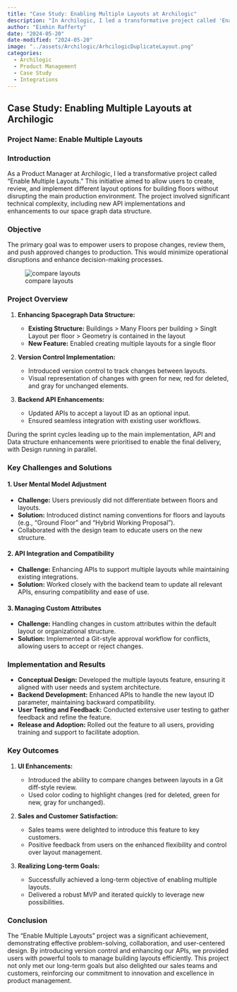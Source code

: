 ```yaml
---
title: "Case Study: Enabling Multiple Layouts at Archilogic"
description: "In Archilogic, I led a transformative project called 'Enable Multiple Layouts.' This initiative aimed to allow users to create, review, and implement different layout options for building floors without disrupting the main production environment. The project involved significant technical complexity, including new API implementations and enhancements to our space graph data structure."
author: "Eimhin Rafferty"
date: "2024-05-20"
date-modified: "2024-05-20"
image: "../assets/Archilogic/ArhcilogicDuplicateLayout.png"
categories:
  - Archilogic
  - Product Management
  - Case Study
  - Integrations
---
```

## Case Study: Enabling Multiple Layouts at Archilogic

### Project Name: Enable Multiple Layouts

### Introduction

As a Product Manager at Archilogic, I led a transformative project called "Enable Multiple Layouts." This initiative aimed to allow users to create, review, and implement different layout options for building floors without disrupting the main production environment. The project involved significant technical complexity, including new API implementations and enhancements to our space graph data structure.

### Objective

The primary goal was to empower users to propose changes, review them, and push approved changes to production. This would minimize operational disruptions and enhance decision-making processes.

![compare layouts](../assets/Archilogic/ArchilogicMultipleLayoutComapre.png)

### Project Overview

1. **Enhancing Spacegraph Data Structure:**

   - **Existing Structure:** Buildings > Many Floors per building > Singlt Layout per floor > Geometry is contained in the layout
   - **New Feature:** Enabled creating multiple layouts for a single floor

2. **Version Control Implementation:**

   - Introduced version control to track changes between layouts.
   - Visual representation of changes with green for new, red for deleted, and gray for unchanged elements.

3. **Backend API Enhancements:**

   - Updated APIs to accept a layout ID as an optional input.
   - Ensured seamless integration with existing user workflows.

During the sprint cycles leading up to the main implementation, API and Data structure enhancements were prioritised to enable the final delivery, with Design running in parallel. 

### Key Challenges and Solutions

#### 1. User Mental Model Adjustment

- **Challenge:** Users previously did not differentiate between floors and layouts.
- **Solution:** Introduced distinct naming conventions for floors and layouts (e.g., "Ground Floor" and "Hybrid Working Proposal").
- Collaborated with the design team to educate users on the new structure.

#### 2. API Integration and Compatibility

- **Challenge:** Enhancing APIs to support multiple layouts while maintaining existing integrations.
- **Solution:** Worked closely with the backend team to update all relevant APIs, ensuring compatibility and ease of use.

#### 3. Managing Custom Attributes

- **Challenge:** Handling changes in custom attributes within the default layout or organizational structure.
- **Solution:** Implemented a Git-style approval workflow for conflicts, allowing users to accept or reject changes.

### Implementation and Results

- **Conceptual Design:** Developed the multiple layouts feature, ensuring it aligned with user needs and system architecture.
- **Backend Development:** Enhanced APIs to handle the new layout ID parameter, maintaining backward compatibility.
- **User Testing and Feedback:** Conducted extensive user testing to gather feedback and refine the feature.
- **Release and Adoption:** Rolled out the feature to all users, providing training and support to facilitate adoption.

### Key Outcomes

1. **UI Enhancements:**

   - Introduced the ability to compare changes between layouts in a Git diff-style review.
   - Used color coding to highlight changes (red for deleted, green for new, gray for unchanged).

2. **Sales and Customer Satisfaction:**

   - Sales teams were delighted to introduce this feature to key customers.
   - Positive feedback from users on the enhanced flexibility and control over layout management.

3. **Realizing Long-term Goals:**

   - Successfully achieved a long-term objective of enabling multiple layouts.
   - Delivered a robust MVP and iterated quickly to leverage new possibilities.


### Conclusion

The "Enable Multiple Layouts" project was a significant achievement, demonstrating effective problem-solving, collaboration, and user-centered design. By introducing version control and enhancing our APIs, we provided users with powerful tools to manage building layouts efficiently. This project not only met our long-term goals but also delighted our sales teams and customers, reinforcing our commitment to innovation and excellence in product management.